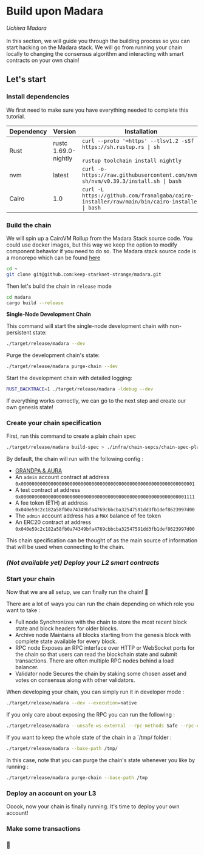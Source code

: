 
# Build upon Madara

*Uchiwa Madara* <br></br>In this section, we will guide you through the building process so you can start hacking on the Madara stack.
We will go from running your chain locally to changing the consensus algorithm and interacting with smart contracts on your own chain!

## Let's start

<Steps>

### Install dependencies

We first need to make sure you have everything needed to complete this tutorial.

| Dependency  |  Version | Installation |
|---|---|---|
| Rust  | rustc 1.69.0-nightly  | `curl --proto '=https' --tlsv1.2 -sSf https://sh.rustup.rs \| sh` <br></br>`rustup toolchain install nightly` |
| nvm  | latest  | `curl -o- https://raw.githubusercontent.com/nvm-sh/nvm/v0.39.3/install.sh \| bash` |
| Cairo  | 1.0  | `curl -L https://github.com/franalgaba/cairo-installer/raw/main/bin/cairo-installer \| bash` |




### Build the chain

We will spin up a CairoVM Rollup from the Madara Stack source code. 
You could use docker images, but this way we keep the option to modify component behavior if you need to do so. 
The Madara stack source code is a monorepo which can be found [here](https://github.com/keep-starknet-strange/madara)

```bash
cd ~
git clone git@github.com:keep-starknet-strange/madara.git
```

Then let's build the chain in `release` mode

```bash
cd madara
cargo build --release
```

**Single-Node Development Chain**

This command will start the single-node development chain with non-persistent
state:

```bash
./target/release/madara --dev
```

Purge the development chain's state:

```bash
./target/release/madara purge-chain --dev
```

Start the development chain with detailed logging:

```bash
RUST_BACKTRACE=1 ./target/release/madara -ldebug --dev
```

If everything works correctly, we can go to the next step and create our own genesis state!

### Create your chain specification

First, run this command to create a plain chain spec

```bash
./target/release/madara build-spec > ./infra/chain-sepcs/chain-spec-plain.json
```

By default, the chain will run with the following config :
- [GRANDPA & AURA](https://docs.substrate.io/learn/consensus/#default-consensus-models)
- An `admin` account contract at address `0x0000000000000000000000000000000000000000000000000000000000000001`
- A test contract at address `0x0000000000000000000000000000000000000000000000000000000000001111`
- A fee token (ETH) at address `0x040e59c2c182a58fb0a74349bfa4769cbbcba32547591dd3fb1def8623997d00`
- The `admin` account address has a `MAX` balance of fee token
- An ERC20 contract at address `0x040e59c2c182a58fb0a74349bfa4769cbbcba32547591dd3fb1def8623997d00`

This chain specification can be thought of as the main source of information that will be used when connecting to the chain. 

### *(Not available yet) Deploy your L2 smart contracts*

### Start your chain

Now that we are all setup, we can finally run the chain! 🥷

There are a lot of ways you can run the chain depending on which role you want to take :
- Full node
Synchronizes with the chain to store the most recent block state and block headers for older blocks.
- Archive node
Maintains all blocks starting from the genesis block with complete state available for every block.
- RPC node
Exposes an RPC interface over HTTP or WebSocket ports for the chain so that users can read the blockchain state and submit transactions. 
There are often multiple RPC nodes behind a load balancer.
- Validator node
Secures the chain by staking some chosen asset and votes on consensus along with other validators.

When developing your chain, you can simply run it in developer mode :

```bash
./target/release/madara --dev --execution=native
```

If you only care about exposing the RPC you can run the following : 
```bash
./target/release/madara --unsafe-ws-external --rpc-methods Safe --rpc-cors ‘*’ --ws-max-connections 5000
```

If you want to keep the whole state of the chain in a `/tmp/ folder :
```bash
./target/release/madara --base-path /tmp/
```

In this case, note that you can purge the chain's state whenever you like by running : 
```bash
./target/release/madara purge-chain --base-path /tmp
```

### Deploy an account on your L3

Ooook, now your chain is finally running. It's time to deploy your own account!



### Make some transactions

### 🥷

</Steps>

